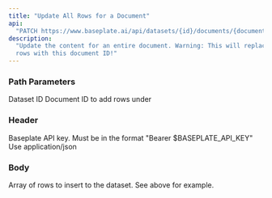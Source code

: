 ```yaml
---
title: "Update All Rows for a Document"
api:
  "PATCH https://www.baseplate.ai/api/datasets/{id}/documents/{document-id}"
description:
  "Update the content for an entire document. Warning: This will replace all
  rows with this document ID!"
---
```


### Path Parameters

<ParamField path="id" type="string" required>
  Dataset ID
</ParamField>

<ParamField path="document-id" type="string" required>
  Document ID to add rows under
</ParamField>

### Header

<ParamField path="Authorization" type="string" required>
  Baseplate API key. Must be in the format "Bearer $BASEPLATE_API_KEY"
</ParamField>

<ParamField path="Content-Type" type="string" required>
  Use application/json
</ParamField>

### Body

<ParamField body="rows" type="array" required>
  Array of rows to insert to the dataset. See above for example.
</ParamField>
